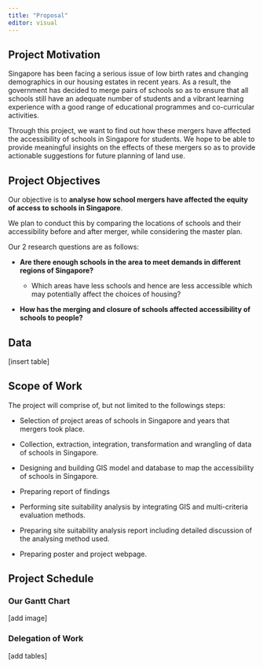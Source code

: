 ```yaml
---
title: "Proposal"
editor: visual
---
```


## Project Motivation

Singapore has been facing a serious issue of low birth rates and changing demographics in our housing estates in recent years. As a result, the government has decided to merge pairs of schools so as to ensure that all schools still have an adequate number of students and a vibrant learning experience with a good range of educational programmes and co-curricular activities.

Through this project, we want to find out how these mergers have affected the accessibility of schools in Singapore for students. We hope to be able to provide meaningful insights on the effects of these mergers so as to provide actionable suggestions for future planning of land use.

## Project Objectives

Our objective is to **analyse how school mergers have affected the equity of access to schools in Singapore**.

We plan to conduct this by comparing the locations of schools and their accessibility before and after merger, while considering the master plan.

Our 2 research questions are as follows:

-   **Are there enough schools in the area to meet demands in different regions of Singapore?**

    -   Which areas have less schools and hence are less accessible which may potentially affect the choices of housing?

-   **How has the merging and closure of schools affected accessibility of schools to people?**

## Data

\[insert table\]

## 

## Scope of Work

The project will comprise of, but not limited to the followings steps:

-   Selection of project areas of schools in Singapore and years that mergers took place.

-   Collection, extraction, integration, transformation and wrangling of data of schools in Singapore.

-   Designing and building GIS model and database to map the accessibility of schools in Singapore.

-   Preparing report of findings

-   Performing site suitability analysis by integrating GIS and multi-criteria evaluation methods.

-   Preparing site suitability analysis report including detailed discussion of the analysing method used.

-   Preparing poster and project webpage.

## Project Schedule

### Our Gantt Chart

\[add image\]

### Delegation of Work

\[add tables\]
